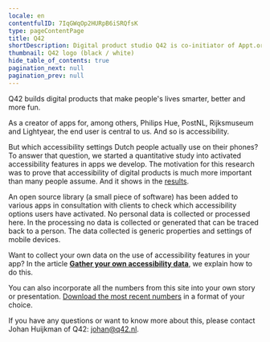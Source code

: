 ```yaml
---
locale: en
contentfulID: 7IqGWqOp2HURpB6iSRQfsK
type: pageContentPage
title: Q42
shortDescription: Digital product studio Q42 is co-initiator of Appt.org and created the library for measuring accessibility features in apps.
thumbnail: Q42 logo (black / white)
hide_table_of_contents: true
pagination_next: null
pagination_prev: null
---
```


Q42 builds digital products that make people's lives smarter, better and more fun.

As a creator of apps for, among others, Philips Hue, PostNL, Rijksmuseum and Lightyear, the end user is central to us. And so is accessibility.

But which accessibility settings Dutch people actually use on their phones? To answer that question, we started a quantitative study into activated accessibility features in apps we develop. The motivation for this research was to prove that accessibility of digital products is much more important than many people assume. And it shows in the [results](/en/stats).

An open source library (a small piece of software) has been added to various apps in consultation with clients to check which accessibility options users have activated. No personal data is collected or processed here. In the processing no data is collected or generated that can be traced back to a person. The data collected is generic properties and settings of mobile devices.

Want to collect your own data on the use of accessibility features in your app? In the article [**Gather your own accessibility data**](/en/articles/gather-your-own-accessibility-data), we explain how to do this.

You can also incorporate all the numbers from this site into your own story or presentation. [Download the most recent numbers](/en/stats/download-stats) in a format of your choice.

If you have any questions or want to know more about this, please contact Johan Huijkman of Q42: [johan@q42.nl](mailto:johan@q42.nl).

<CustomLink url="https://q42.nl/en" label="Visit the website of Q42" external={true} appearance="primary button" />